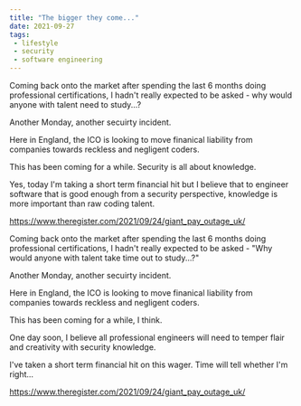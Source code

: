 ```yaml
---
title: "The bigger they come..."
date: 2021-09-27
tags:
 - lifestyle
 - security
 - software engineering
---
```


Coming back onto the market after spending the last 6 months doing professional certifications, I hadn't really expected to be asked - why would anyone with talent need to study...?


Another Monday, another secuirty incident.


Here in England, the ICO is looking to move finanical liability from companies towards reckless and negligent coders.


This has been coming for a while. Security is all about knowledge.


Yes, today I'm taking a short term financial hit but I believe that to engineer software that is good enough from a security perspective, knowledge is more important than raw coding talent.


https://www.theregister.com/2021/09/24/giant_pay_outage_uk/


Coming back onto the market after spending the last 6 months doing professional certifications, I hadn't really expected to be asked - "Why would anyone with talent take time out to study...?"


Another Monday, another secuirty incident.


Here in England, the ICO is looking to move finanical liability from companies towards reckless and negligent coders.


This has been coming for a while, I think.


One day soon, I believe all professional engineers will need to temper flair and creativity with security knowledge.


I've taken a short term financial hit on this wager. Time will tell whether I'm right...


https://www.theregister.com/2021/09/24/giant_pay_outage_uk/
